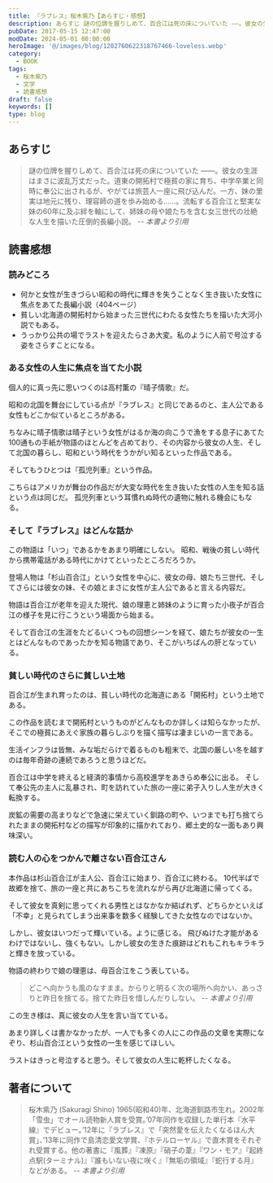 ```yaml
---
title: 『ラブレス』桜木紫乃【あらすじ・感想】
description: あらすじ 謎の位牌を握りしめて、百合江は死の床についていた ――。彼女の生涯はまさに波乱万丈だった。道東の開拓村で極貧の家に育ち、中学卒業と同時に奉公に出されるが、やがては旅芸人一座に飛び込んだ。一方、妹の里実は地元に残り、理容師の道を歩み始める……
pubDate: 2017-05-15 12:47:00
modDate: 2024-05-01 00:00:00
heroImage: '@/images/blog/1202760622318767466-loveless.webp'
category:
  - BOOK
tags:
  - 桜木紫乃
  - 文学
  - 読書感想
draft: false
keywords: []
type: blog
---
```



## あらすじ

> 謎の位牌を握りしめて、百合江は死の床についていた ――。彼女の生涯はまさに波乱万丈だった。道東の開拓村で極貧の家に育ち、中学卒業と同時に奉公に出されるが、やがては旅芸人一座に飛び込んだ。一方、妹の里実は地元に残り、理容師の道を歩み始める……。流転する百合江と堅実な妹の60年に及ぶ絆を軸にして、姉妹の母や娘たちを含む女三世代の壮絶な人生を描いた圧倒的長編小説。 <cite>-- 本書より引用</cite>

## 読書感想

### 読みどころ

- 何かと女性が生きづらい昭和の時代に輝きを失うことなく生き抜いた女性に焦点をあてた長編小説（404ページ）
- 貧しい北海道の開拓村から始まった三世代にわたる女性たちを描いた大河小説でもある。
- うっかり公共の場でラストを迎えたらさあ大変。私のように人前で号泣する姿をさらすことになる。

### ある女性の人生に焦点を当てた小説

個人的に真っ先に思いつくのは高村薫の『晴子情歌』だ。

昭和の北国を舞台にしている点が『ラブレス』と同じであるのと、主人公である女性もどこか似ているところがある。

ちなみに晴子情歌は晴子という女性がはるか海の向こうで漁をする息子にあてた100通もの手紙が物語のほとんどを占めており、その内容から彼女の人生、そして北国の暮らし、昭和という時代をうかがい知るといった作品である。

<BlogCard
  title='『晴子情歌』 高村薫 【読書感想・あらすじ】'
  description='あらすじ 遥かな洋上にいる息子彰之へ届けられた母からの長大な手紙。そこには彼の知らぬ、瑞々しい少女が息づいていた。本郷の下宿屋に生まれ、数奇な縁により青森で三百年続く政と商の家に嫁いだ晴子の人生は、近代日本の歩みそのものであり、彰之の祖父の文弱な純粋さと旧家の淫蕩な血を相剋させながらの生もまた、余人'
  url='https://www.neputa-note.net/2015/04/takamura-kaoru-haruko-emotional-song/'
  domain='www.neputa-note.net'
/>

そしてもうひとつは『孤児列車』という作品。

<BlogCard
  title='『孤児列車』 クリスティナ・ベイカー・クライン 【読書感想・あらすじ】'
  description='あらすじ 感想 91歳の老婦人が、17歳の不良少女に語った、あまりにも数奇な人生の物語。<br />火事による一家の死、孤児としての過酷な少女時代、ようやく見つけた自分の居場所、長いあいだ想いつづけた相手との奇跡的な再会、そしてその結末……。すべてを知ったとき、少女モリーが老婦人ヴィヴィアンのため'
  url='https://www.neputa-note.net/2015/05/blog-post_20/'
  domain='www.neputa-note.net'
/>

こちらはアメリカが舞台の作品だが大変な時代を生き抜いた女性の人生を知る話という点は同じだ。
孤児列車という耳慣れぬ時代の遺物に触れる機会にもなる。

### そして『ラブレス』はどんな話か

この物語は「いつ」であるかをあまり明確にしない。 昭和、戦後の貧しい時代から携帯電話がある時代にかけてといったところだろうか。

登場人物は「杉山百合江」という女性を中心に、彼女の母、娘たち三世代、そしてさらには彼女の妹、その娘とまさに女性が主人公であると言える内容だ。

物語は百合江が老年を迎えた現代、娘の理恵と姉妹のように育った小夜子が百合江の様子を見に行こうという場面から始まる。

そして百合江の生涯をたどるいくつもの回想シーンを経て、娘たちが彼女の一生とはどんなものであったかを知る物語であり、そこがいちばんの肝となっている。

### 貧しい時代のさらに貧しい土地

百合江が生まれ育ったのは、貧しい時代の北海道にある「開拓村」という土地である。

この作品を読むまで開拓村というものがどんなものか詳しくは知らなかったが、そこでの極貧にあえぐ家族の暮らしぶりを描く描写は凄まじいの一言である。

生活インフラは皆無、みな垢だらけで着るものも粗末で、北国の厳しい冬を越すのは毎年奇跡の連続であろうと思うほどだ。

百合江は中学を終えると経済的事情から高校進学をあきらめ奉公に出る。
そして奉公先の主人に乱暴され、町を訪れていた旅の一座に弟子入りし人生が大きく転換する。

炭鉱の需要の高まりなどで急速に栄えていく釧路の町や、いつまでも打ち捨てられたままの開拓村などの描写が印象的に描かれており、郷土史的な一面もあり興味深い。

### 読む人の心をつかんで離さない百合江さん

本作品は杉山百合江が主人公、百合江に始まり、百合江に終わる。 10代半ばで故郷を捨て、旅の一座と共にあちこちを流れながら再び北海道に帰ってくる。

そして彼女を真剣に思ってくれる男性とはなかなか結ばれず、どちらかといえば「不幸」と見られてしまう出来事を数多く経験してきた女性なのではないか。

しかし、彼女はいつだって輝いている。ように感じる。 飛びぬけた才能があるわけではないし、強くもない。しかし彼女の生きた痕跡はどれもこれもキラキラと輝きを放っている。

物語の終わりで娘の理恵は、母百合江をこう表している。

> どこへ向かうも風のなすまま。からりと明るく次の場所へ向かい、あっさりと昨日を捨てる。捨てた昨日を惜しんだりしない。 <cite>-- 本書より引用</cite>

この生き様は、真に彼女の人生を言い当てている。

あまり詳しくは書かなかったが、一人でも多くの人にこの作品の文章を実際になぞり、杉山百合江という女性の一生を感じてほしい。

ラストはきっと号泣すると思う。そして彼女の人生に乾杯したくなる。

<div class='not-prose'>
  <div data-vc_mylinkbox_id='886763447'></div>
</div>

## 著者について

> 桜木紫乃 (Sakuragi Shino) 1965(昭和40)年、北海道釧路市生れ。2002年「雪虫」でオール読物新人賞を受賞。’07年同作を収録した単行本『水平線』でデビュー。’12年に『ラブレス』で「突然愛を伝えたくなるほん大賞」、’13年に同作で島清恋愛文学賞、『ホテルローヤル』で直木賞をそれぞれ受賞する。他の著書に『風葬』『凍原』『硝子の葦』『ワン・モア』『起終点駅(ターミナル)』『誰もいない夜に咲く』『無垢の領域』『蛇行する月』などがある。 <cite>-- 本書より引用</cite>

